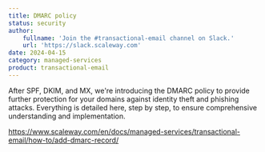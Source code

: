 ```yaml
---
title: DMARC policy
status: security
author:
    fullname: 'Join the #transactional-email channel on Slack.'
    url: 'https://slack.scaleway.com'
date: 2024-04-15
category: managed-services
product: transactional-email
---
```


After SPF, DKIM, and MX, we're introducing the DMARC policy to provide further protection for your domains against identity theft and phishing attacks. Everything is detailed here, step by step, to ensure comprehensive understanding and implementation.

https://www.scaleway.com/en/docs/managed-services/transactional-email/how-to/add-dmarc-record/

